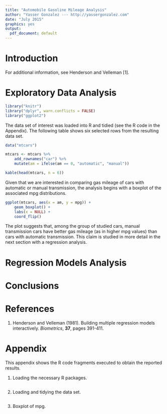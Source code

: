 ```yaml
---
title: "Automobile Gasoline Mileage Analysis"
author: "Yasser Gonzalez --- http://yassergonzalez.com"
date: "July 2015"
graphics: yes
output:
  pdf_document: default
---
```


# Introduction

For additional information, see Henderson and Velleman [1].

# Exploratory Data Analysis

```r
library("knitr")
library("dplyr", warn.conflicts = FALSE)
library("ggplot2")
```

The data set of interest was loaded into R and tidied (see the R code in the 
Appendix). The following table shows six selected rows from the resulting 
data set.

```r
data("mtcars")

mtcars <- mtcars %>%
    add_rownames("car") %>%
    mutate(am = ifelse(am == 0, "automatic", "manual"))

kable(head(mtcars, n = 6))
```

Given that we are interested in comparing gas mileage of cars with automatic 
or manual transmission, the analysis begins with a boxplot of the 
associated mpg distributions.

```r
ggplot(mtcars, aes(x = am, y = mpg)) +
    geom_boxplot() +
    labs(x = NULL) +
    coord_flip()
```

The plot suggests that, among the group of studied cars, manual transmission
cars have better gas mileage (as in higher mpg values) than cars with 
automatic transmission. This claim is studied in more detail in the next
section with a regression analysis.

# Regression Models Analysis

# Conclusions

# References

1.  Henderson and Velleman (1981). Building multiple regression models 
    interactively. *Biometrics*, **37**, pages 391-411.


# Appendix

This appendix shows the R code fragments executed to obtain the 
reported results.

1. Loading the necessary R packages.

```r
```

2. Loading and tidying the data set.

```r
```

3. Boxplot of mpg.

```r
```

